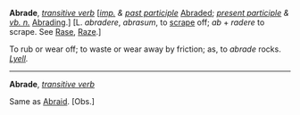 '''Abrade''', ''[[transitive verb (part of speech)|transitive verb]]'' [''[[imp. (part of speech)|imp.]] & [[past participle (part of speech)|past participle]]'' [[Abraded]]; ''[[present participle (part of speech)|present participle]] & [[vb. n. (part of speech)|vb. n.]]'' [[Abrading]].] [L. ''abradere'', ''abrasum'', to [[scrape]] off; ''ab'' + ''radere'' to scrape. See [[Rase]], [[Raze]].]

To rub or wear off; to waste or wear away by friction; as, to ''abrade'' rocks. ''[[Lyell (source)|Lyell]].''
-----
'''Abrade''', ''[[transitive verb (part of speech)|transitive verb]]''

Same as [[Abraid]]. [Obs.]